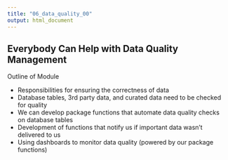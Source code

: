 ```yaml
---
title: "06_data_quality_00"
output: html_document
---
```


## Everybody Can Help with Data Quality Management

Outline of Module

- Responsibilities for ensuring the correctness of data
- Database tables, 3rd party data, and curated data need to be checked for quality
- We can develop package functions that automate data quality checks on database tables
- Development of functions that notify us if important data wasn't delivered to us
- Using dashboards to monitor data quality (powered by our package functions)
